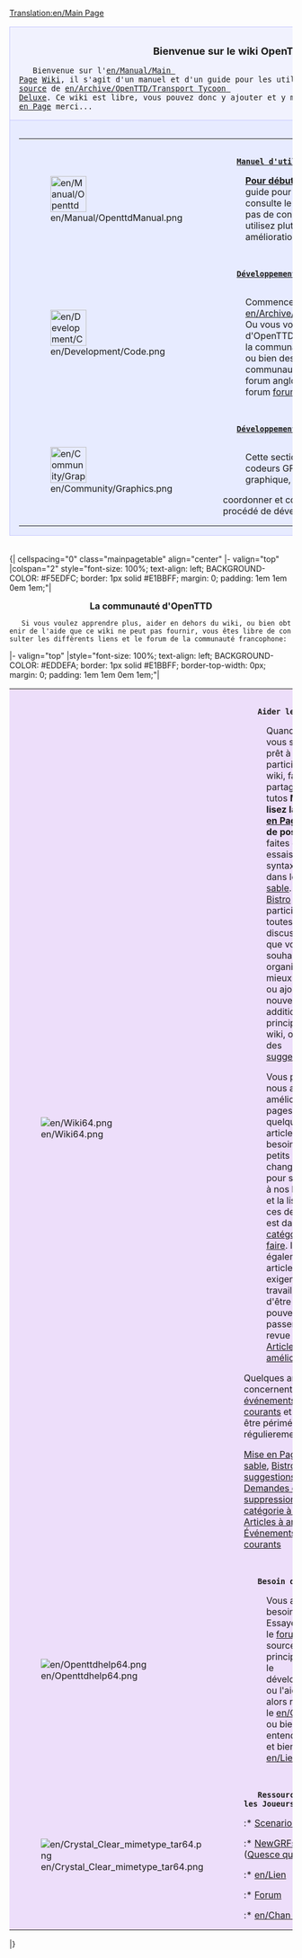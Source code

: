 [[Translation:en/Main Page]]
{| cellspacing="0" class="mainpagetable" align="center"
|- valign="top"
|colspan="2" style="background-color: #f1f2fe; border: 1px solid #c7c8fe; margin: 0; padding: 1em 1em 0em 1em;"|
	<center><font size="4"><b> Bienvenue sur le wiki OpenTTD Francophone ! </b></font></center>
	Bienvenue sur l'[[en/Manual/Main Page]] [http://fr.wikipedia.org/wiki/Wiki Wiki], il s'agit d'un manuel et d'un guide pour les utilisateurs et les developpeurs du clone [http://www.opensource.org/ open source] de [[en/Archive/OpenTTD/Transport Tycoon Deluxe]]. Ce wiki est libre, vous pouvez donc y ajouter et y modifier des articles, mais lisez d'abord la [[en/Mise en Page|Mise en Page]] merci...
|- valign="top" 
|style="background-color: #E7EBFF; border: 1px solid #c7c8fe; border-top-width: 0px; margin: 0; padding: 1em 1em 0em 1em;"|
{| cellspacing="0" class="mainpagetable" align="center"
|- valign="top"
|style="background-color: #E7EBFF; margin: 0; padding: 1em 1em 0em 1em;"|
[[File:en/Manual/OpenttdManual.png|64px]]
|style="background-color: #E7EBFF; margin: 0; padding: 1em 1em 0em 1em;"|
	<font size="3">'''[[en/Manuel/Page principal|Manuel d'utilisateur]]'''</font>
:'''[[en/Pour debuter|Pour débuter]]''' Si tu est nouveau, alors regarde en premier le guide pour [[en/Debutant|débutant]]. Si tu est un utilisateur de TTDPatch, consulte le guide pour [[en/Utillisateur de TTDPatch]].  N'oublie pas de consulter les [[en/Archive/Community/FAQ]]!  Si vous utilisez plutôt OpenTTD, et voulez vous tenir au courant des améliorations, regardez la [[en/Community/Patches/Patches|liste des patches]].


|- valign="top"
|style="background-color: #E7EBFF; border: 0px; margin: 0; padding: 1em 1em 0em 1em;"|
[[File:en/Development/Code.png|64px]]
|style="background-color: #E7EBFF; border: 0px; margin: 0; padding: 1em 1em 0em 1em;"|

	<font size="3">'''[[en/Developement/Page principal|Développement]]'''</font>
	
: Commencez tout d'abord par lire les [[en/Archive/Community/FAQ]], puis allez sur [[en/Developement/Page principal|développement]]! Ou vous voulez juste aider la communauté pour la [[en/Internationalisation|traduction]] d'OpenTTD? Si vous voulez juste consulter les [[en/Progrès]] de la communauté,ou alors les [[en/Archive/Lists/Roadmap|prochaine amélioration du tronc]] ou bien des [[en/Archive/Community/Requested features| suggestions]] a faire. Vous trouverez la communauté de développement sur  [[en/Chan IRC]] et sur le forum anglophone [http://www.tt-forums.net/viewforum.php?f=33 forum de développement Eng] ou sur notre forum [http://ttycoonfr.free.fr/forum/index.php?board=6.0 forum de développement Fr].


|- valign="top" 
|style="background-color: #E7EBFF; border: 0px; margin: 0; padding: 1em 1em 0em 1em;"|
[[File:en/Community/Graphics.png|64px]]
|style="background-color: #E7EBFF; border: 0px; margin: 0; padding: 1em 1em 0em 1em;"|

	<font size="3">'''[[en/GFXDev/Page principal|Développement GFX]]'''</font>
	
: Cette section est pour les artistes graphistes, nouveaux codeurs GFX, et autres relations de developpement graphique, pour aider à	
coordonner et communiquer le remplacement de GFX, et leur procédé de développement.

|}
|}
<br/>
{| cellspacing="0" class="mainpagetable" align="center"
|- valign="top" 
|colspan="2" style="font-size: 100%; text-align: left; BACKGROUND-COLOR: #F5EDFC; border: 1px solid #E1BBFF; margin: 0; padding: 1em 1em 0em 1em;"|
	<center><font size="3">''' La communauté d'OpenTTD '''</font></center>

	Si vous voulez apprendre plus, aider en dehors du wiki, ou bien obtenir de l'aide que ce wiki ne peut pas fournir, vous êtes libre de consulter les diffèrents liens et le forum de la communauté francophone:
|- valign="top"
|style="font-size: 100%; text-align: left; BACKGROUND-COLOR: #EDDEFA; border: 1px solid #E1BBFF;  border-top-width: 0px; margin: 0; padding: 1em 1em 0em 1em;"|
{| cellspacing="0" class="mainpagetable" align="center"
|- valign="top"
|style="background-color: #EDDEFA; border: 0px; margin: 0; padding: 1em 1em 0em 1em;"|
[[File:en/Wiki64.png]]
|style="background-color: #EDDEFA; border: 0px; margin: 0; padding: 1em 1em 0em 1em;"|

	<font size="3">''' Aider le Wiki '''</font>

: Quand vous vous sentirez prêt à participer au wiki, faites partager vos tutos '''Mais lisez la [[en/Mise en Page|Mise en Page]] avant de poster''', et faites des essais de la syntaxe wiki dans le [http://fr.wikipedia.org/wiki/Wikip%C3%A9dia:Bac_%C3%A0_sable Bac a sable].  Visitez le [[en/Bistro|Bistro]] pour participer à toutes discussions que vous souhaitez pour organiser au mieux le wiki, ou ajoutant de nouvelles additions principales au wiki, ou poster des [[en/Archive/Community/Requested features| suggestions]].

: Vous pouvez nous aider en améliorant les pages de wiki : quelques articles ont besoin de petits changements pour satisfaire à nos besoins, et la liste de ces derniers est dans [[:Category:en/A faire|catégorie à faire]]. Il y a également des articles qui exigent plus de travail afin d'être fini, vous pouvez les passer en revue dans [[:Category:en/Articles à améliorer|Articles à améliorer]].	
Quelques articles concernent des [[:Category:en/Événements courants|événements courants]] et peuvent être périmés régulierement.

[[en/Mise en Page|Mise en Page]], [http://fr.wikipedia.org/wiki/Wikip%C3%A9dia:Bac_%C3%A0_sable Bac a sable], [[en/Bistro|Bistro]], [[en/Archive/Community/Requested features| suggestions]], [[en/Demandes de suppression|Demandes de suppression]], [[:Category:en/A faire|catégorie à faire]], [[:Category:en/Articles à améliorer|Articles à améliorer]], [[:Category:en/Événements courants|Événements courants]]


|- valign="top"
|style="background-color: #EDDEFA; border: 0px; margin: 0; padding: 1em 1em 0em 1em;"|
[[File:en/Openttdhelp64.png]]
|style="background-color: #EDDEFA; border: 0px; margin: 0; padding: 1em 1em 0em 1em;"|
	<font size="3">'''Besoin d’aide'''</font>

: Vous avez besoin d'aide ? Essayer alors le [http://ttycoonfr.free.fr/forum/index.php?board=5.0 forum], la source principale pour le développement ou l'aide, ou alors rejoinder le [[en/Chan IRC ]], ou bien entendut le site et bien d’autre [[en/Lien]]...
|- valign="top"
|style="background-color: #EDDEFA; border: 0px; margin: 0; padding: 1em 1em 0em 1em;"|
[[File:en/Crystal Clear mimetype tar64.png]]
|style="background-color: #EDDEFA; border: 0px; margin: 0; padding: 1em 1em 0em 1em;"|
	<font size="3">'''Ressource pour les Joueurs'''</font>

:* [[en/Liste des Scenarios|Scenarios]]
:* [[en/Community/NewGRF/Main Page|NewGRFs]] ([[en/Manual/NewGRF|Quesce que c’est ?]])
:* [[en/Lien]]
:* [http://ttycoonfr.free.fr/forum/index.php?board=5.0 Forum]
:* [[en/Chan IRC]]
|}
|}